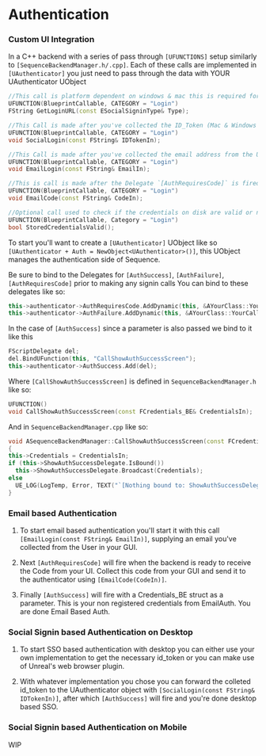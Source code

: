 # Authentication

### Custom UI Integration

In a C++ backend with a series of pass through `[UFUNCTIONS]` setup similarly to `[SequenceBackendManager.h/.cpp]`. Each of these calls are implemented in `[UAuthenticator]` you just need to pass through the data with YOUR UAuthenticator UObject

```cpp
//This call is platform dependent on windows & mac this is required for SSO WIP
UFUNCTION(BlueprintCallable, CATEGORY = "Login")
FString GetLoginURL(const ESocialSigninType& Type); 

//This Call is made after you've collected the ID_Token (Mac & Windows only) WIP
UFUNCTION(BlueprintCallable, CATEGORY = "Login")
void SocialLogin(const FString& IDTokenIn);

//This Call is made after you've collected the email address from the Users in the UI
UFUNCTION(BlueprintCallable, CATEGORY = "Login")
void EmailLogin(const FString& EmailIn);

//This is call is made after the Delegate `[AuthRequiresCode]` is fired
UFUNCTION(BlueprintCallable, CATEGORY = "Login")
void EmailCode(const FString& CodeIn);

//Optional call used to check if the credentials on disk are valid or not//
UFUNCTION(BlueprintCallable, Category = "Login")
bool StoredCredentialsValid();
```


To start you'll want to create a `[UAuthenticator]` UObject like so `[UAuthenticator + Auth = NewObject<UAuthenticator>()]`, this UObject manages the authentication side of Sequence.

Be sure to bind to the Delegates for `[AuthSuccess]`, `[AuthFailure]`, `[AuthRequiresCode]` prior to making any signin calls You can bind to these delegates like so:

```cpp
this->authenticator->AuthRequiresCode.AddDynamic(this, &AYourClass::YourCallReadyToReceiveCode);
this->authenticator->AuthFailure.AddDynamic(this, &AYourClass::YourCallShowAuthFailureScreen);
```

In the case of `[AuthSuccess]` since a parameter is also passed we bind to it like this

```cpp
FScriptDelegate del;
del.BindUFunction(this, "CallShowAuthSuccessScreen");
this->authenticator->AuthSuccess.Add(del);
```

Where `[CallShowAuthSuccessScreen]` is defined in `SequenceBackendManager.h` like so:

```cpp
UFUNCTION()
void CallShowAuthSuccessScreen(const FCredentials_BE& CredentialsIn);
```

And in `SequenceBackendManager.cpp` like so:

```cpp
void ASequenceBackendManager::CallShowAuthSuccessScreen(const FCredentials_BE& CredentialsIn) 
{
this->Credentials = CredentialsIn;
if (this->ShowAuthSuccessDelegate.IsBound())
  this->ShowAuthSuccessDelegate.Broadcast(Credentials);
else
  UE_LOG(LogTemp, Error, TEXT("`[Nothing bound to: ShowAuthSuccessDelegate]`"));
}
```

### Email based Authentication

1) To start email based authentication you'll start it with this call `[EmailLogin(const FString& EmailIn)]`, supplying an email you've collected from the User in your GUI.

2) Next `[AuthRequiresCode]` will fire when the backend is ready to receive the Code from your UI. Collect this code from your GUI and send it to the authenticator using `[EmailCode(CodeIn)]`.

3) Finally `[AuthSuccess]` will fire with a Credentials_BE struct as a parameter. This is your non registered credentials from EmailAuth. You are done Email Based Auth.

### Social Signin based Authentication on Desktop

1) To start SSO based authentication with desktop you can either use your own implementation to get the necessary id_token or you can make use of Unreal's web browser plugin.

2) With whatever implementation you chose you can forward the colleted id_token to the UAuthenticator object with `[SocialLogin(const FString& IDTokenIn)]`, after which `[AuthSuccess]` will fire and you're done desktop based SSO.

### Social Signin based Authentication on Mobile

WIP
